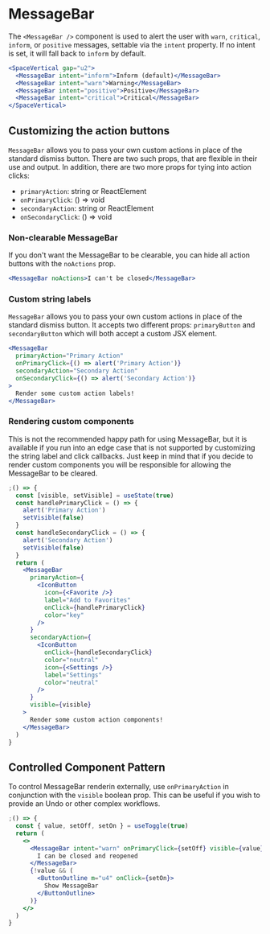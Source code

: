 
<Meta component={MessageBar} title="Docs/Components/Content/MessageBar" />

# MessageBar

The `<MessageBar />` component is used to alert the user with `warn`, `critical`, `inform`, or `positive` messages, settable via the `intent` property. If no intent is set, it will fall back to `inform` by default.

```jsx
<SpaceVertical gap="u2">
  <MessageBar intent="inform">Inform (default)</MessageBar>
  <MessageBar intent="warn">Warning</MessageBar>
  <MessageBar intent="positive">Positive</MessageBar>
  <MessageBar intent="critical">Critical</MessageBar>
</SpaceVertical>
```

## Customizing the action buttons

`MessageBar` allows you to pass your own custom actions in place of the standard dismiss button. There are two such props, that are flexible in their use and output. In addition, there are two more props for tying into action clicks:

- `primaryAction`: string or ReactElement
- `onPrimaryClick`: () => void
- `secondaryAction`: string or ReactElement
- `onSecondaryClick`: () => void

### Non-clearable MessageBar

If you don't want the MessageBar to be clearable, you can hide all action buttons with the `noActions` prop.

```jsx
<MessageBar noActions>I can't be closed</MessageBar>
```

### Custom string labels

`MessageBar` allows you to pass your own custom actions in place of the standard dismiss button. It accepts two different props: `primaryButton` and `secondaryButton` which will both accept a custom JSX element.

```jsx
<MessageBar
  primaryAction="Primary Action"
  onPrimaryClick={() => alert('Primary Action')}
  secondaryAction="Secondary Action"
  onSecondaryClick={() => alert('Secondary Action')}
>
  Render some custom action labels!
</MessageBar>
```

### Rendering custom components

This is not the recommended happy path for using MessageBar, but it is available if you run into an edge case that is not supported by customizing the string label and click callbacks. Just keep in mind that if you decide to render custom components you will be responsible for allowing the MessageBar to be cleared.

```jsx
;() => {
  const [visible, setVisible] = useState(true)
  const handlePrimaryClick = () => {
    alert('Primary Action')
    setVisible(false)
  }
  const handleSecondaryClick = () => {
    alert('Secondary Action')
    setVisible(false)
  }
  return (
    <MessageBar
      primaryAction={
        <IconButton
          icon={<Favorite />}
          label="Add to Favorites"
          onClick={handlePrimaryClick}
          color="key"
        />
      }
      secondaryAction={
        <IconButton
          onClick={handleSecondaryClick}
          color="neutral"
          icon={<Settings />}
          label="Settings"
          color="neutral"
        />
      }
      visible={visible}
    >
      Render some custom action components!
    </MessageBar>
  )
}
```

## Controlled Component Pattern

To control MessageBar renderin externally, use `onPrimaryAction` in conjunction with the `visible` boolean prop. This can be useful if you wish to provide an Undo or other complex workflows.

```jsx
;() => {
  const { value, setOff, setOn } = useToggle(true)
  return (
    <>
      <MessageBar intent="warn" onPrimaryClick={setOff} visible={value}>
        I can be closed and reopened
      </MessageBar>
      {!value && (
        <ButtonOutline m="u4" onClick={setOn}>
          Show MessageBar
        </ButtonOutline>
      )}
    </>
  )
}
```